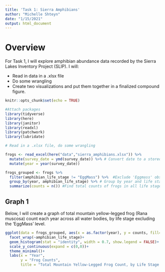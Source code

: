 ```yaml
---
title: 'Task 1: Sierra Amphibians'
author: "Michelle Shteyn"
date: "1/15/2021"
output: html_document
---
```


# Overview
For Task 1, I will explore amphibian abundance data recorded by the Sierra Lakes Inventory Project (SLIP). I will:

- Read in data in a .xlsx file
- Do some wrangling
- Create two visualizations and put them together in a finalized compound figure. 

```r
knitr::opts_chunk$set(echo = TRUE)

#Attach packages
library(tidyverse)
library(here)
library(janitor)
library(readxl)
library(patchwork)
library(lubridate)
```



```r
# Read in a .xlsx file, do some wrangling

frogs <- read_excel(here("data","sierra_amphibians.xlsx")) %>% 
  mutate(survey_date = ymd(survey_date)) %>% # Convert date to a stored date class
  mutate(year = year(survey_date)) 

frogs_grouped <- frogs %>% 
  filter(amphibian_life_stage != "EggMass") %>%  #Exclude 'Eggmass' observations
  group_by(year, amphibian_life_stage) %>% # Group by year and life stage
  summarize(counts = n()) #Find total counts of frogs in all life stages excluding 'EggMass'
```

## Graph 1

Below, I will create a graph of total mountain yellow-legged frog (Rana muscosa) count each year across all water bodies, by life stage excluding the ‘EggMass’ level. 

```r

ggplot(data = frogs_grouped, aes(x = as.factor(year), y = counts, fill=amphibian_life_stage))+
  facet_wrap(~amphibian_life_stage)+
  geom_histogram(stat = "identity", width = 0.7, show.legend = FALSE)+
  scale_y_continuous(expand = c(0,0))+
  theme_minimal()+
  labs(x = "Year",
       y = "Frog Counts",
       title = "Total Mountain Yellow-Legged Frog Count, by Life Stage from 1995 - 2002")



```





















